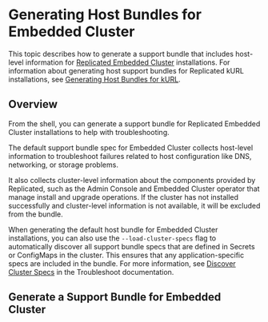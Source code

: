 
# Generating Host Bundles for Embedded Cluster

This topic describes how to generate a support bundle that includes host-level information for [Replicated Embedded Cluster](/vendor/embedded-overview) installations. For information about generating host support bundles for Replicated kURL installations, see [Generating Host Bundles for kURL](/vendor/support-host-support-bundles).

## Overview

From the shell, you can generate a support bundle for Replicated Embedded Cluster installations to help with troubleshooting.

The default support bundle spec for Embedded Cluster collects host-level information to troubleshoot failures related to host configuration like DNS, networking, or storage problems.

It also collects cluster-level information about the components provided by Replicated, such as the Admin Console and Embedded Cluster operator that manage install and upgrade operations. If the cluster has not installed successfully and cluster-level information is not available, it will be excluded from the bundle.

When generating the default host bundle for Embedded Cluster installations, you can also use the `--load-cluster-specs` flag to automatically discover all support bundle specs that are defined in Secrets or ConfigMaps in the cluster. This ensures that any application-specific specs are included in the bundle. For more information, see [Discover Cluster Specs](https://troubleshoot.sh/docs/support-bundle/discover-cluster-specs/) in the Troubleshoot documentation.

## Generate a Support Bundle for Embedded Cluster

<EmbeddedClusterSupportBundle/>